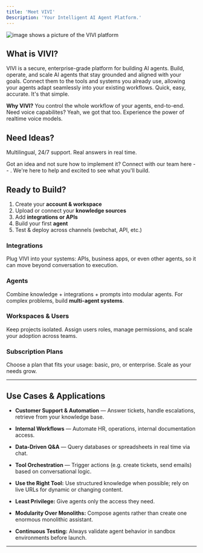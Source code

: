 ```yaml
---
title: 'Meet VIVI'
Description: 'Your Intelligent AI Agent Platform.'
---
```


![image shows a picture of the VIVI platform](/)


## What is VIVI?
VIVI is a secure, enterprise-grade platform for building AI agents. Build, operate, and scale AI agents that stay grounded and aligned with your goals. Connect them to the tools and systems you already use, allowing your agents adapt seamlessly into your existing workflows. Quick, easy, accurate. It's that simple. 

**Why VIVI?** You control the whole workflow of your agents, end-to-end. 
Need voice capabilites? Yeah, we got that too. Experience the power of realtime voice models. 

## Need Ideas?  

<Columns cols={4}>
  <Card title="Technical Suport">
    Multilingual, 24/7 support. Real answers in real time.
  </Card>
  <Card title="Lead Generation">
    
  </Card>
  <Card title="Hotel Concierge">
    
  </Card>
</Columns>


Got an idea and not sure how to implement it? Connect with our team here -- . We're here to help and excited to see what you'll build. 

## Ready to Build? 
1. Create your **account & workspace**  
2. Upload or connect your **knowledge sources**  
3. Add **integrations or APIs**  
4. Build your first **agent**  
5. Test & deploy across channels (webchat, API, etc.)




### Integrations  
Plug VIVI into your systems: APIs, business apps, or even other agents, so it can move beyond conversation to execution.

### Agents  
Combine knowledge + integrations + prompts into modular agents. For complex problems, build **multi-agent systems**.

### Workspaces & Users  
Keep projects isolated. Assign users roles, manage permissions, and scale your adoption across teams.

### Subscription Plans  
Choose a plan that fits your usage: basic, pro, or enterprise. Scale as your needs grow.

---

## Use Cases & Applications

- **Customer Support & Automation** — Answer tickets, handle escalations, retrieve from your knowledge base.  
- **Internal Workflows** — Automate HR, operations, internal documentation access.  
- **Data‑Driven Q&A** — Query databases or spreadsheets in real time via chat.  
- **Tool Orchestration** — Trigger actions (e.g. create tickets, send emails) based on conversational logic.


- **Use the Right Tool:** Use structured knowledge when possible; rely on live URLs for dynamic or changing content.  
- **Least Privilege:** Give agents only the access they need.  
- **Modularity Over Monoliths:** Compose agents rather than create one enormous monolithic assistant.  
- **Continuous Testing:** Always validate agent behavior in sandbox environments before launch.

---

